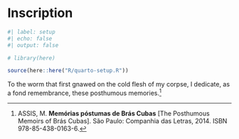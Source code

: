 <!-- %:::% .common h1 begin %:::% -->
# Inscription {.unnumbered}
<!-- %:::% .common h1 end %:::% -->

```r
#| label: setup
#| echo: false
#| output: false

# library(here)

source(here::here("R/quarto-setup.R"))
```

::: {.content-visible when-format="html"}
To the worm that first gnawed on the cold flesh of my corpse, I dedicate, as a fond remembrance, these posthumous memories.[^1]

[^1]: ASSIS, M. __Memórias póstumas de Brás Cubas__ [The Posthumous Memoirs of Brás Cubas]. São Paulo: Companhia das Letras, 2014. ISBN 978-85-438-0163-6.

:::

::: {.content-visible when-format="pdf"}
<!-- %:::% inscription body begin %:::% -->
\textit{To the worm that first gnawed on the cold flesh of my corpse,}

\textit{I dedicate, as a fond remembrance, these posthumous memories.}\footnotemark{}

\footnotetext{ASSIS, M. \textbf{Memórias póstumas de Brás Cubas} [The Posthumous Memoirs of Brás Cubas]. São Paulo: Companhia das Letras, 2014. ISBN 978-85-438-0163-6.}
<!-- %:::% inscription body end %:::% -->
:::
